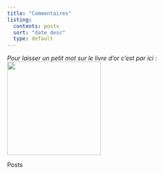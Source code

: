 ```yaml
---
title: "Commentaires"
listing:
  contents: posts
  sort: "date desc"
  type: default
---
```


*Pour laisser un petit mot sur le livre d'or c'est par ici :* ![](livre.png){width="219"}

::: panel-tabset
Posts
:::
